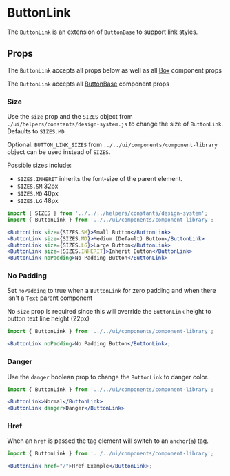

# ButtonLink

The `ButtonLink` is an extension of `ButtonBase` to support link styles.

<Canvas>
  <Story id="ui-components-component-library-button-link-button-link-stories-js--default-story" />
</Canvas>

## Props

The `ButtonLink` accepts all props below as well as all [Box](/docs/ui-components-ui-box-box-stories-js--default-story#props) component props

<ArgsTable of={ButtonLink} />

The `ButtonLink` accepts all [ButtonBase](/docs/ui-components-component-library-button-base-button-base-stories-js--default-story#props) component props

<ArgsTable of={ButtonBase} />

### Size

Use the `size` prop and the `SIZES` object from `./ui/helpers/constants/design-system.js` to change the size of `ButtonLink`. Defaults to `SIZES.MD`

Optional: `BUTTON_LINK_SIZES` from `../../ui/components/component-library` object can be used instead of `SIZES`.

Possible sizes include:

- `SIZES.INHERIT` inherits the font-size of the parent element.
- `SIZES.SM` 32px
- `SIZES.MD` 40px
- `SIZES.LG` 48px

<Canvas>
  <Story id="ui-components-component-library-button-link-button-link-stories-js--size" />
</Canvas>

```jsx
import { SIZES } from '../../../helpers/constants/design-system';
import { ButtonLink } from '../../ui/components/component-library';

<ButtonLink size={SIZES.SM}>Small Button</ButtonLink>
<ButtonLink size={SIZES.MD}>Medium (Default) Button</ButtonLink>
<ButtonLink size={SIZES.LG}>Large Button</ButtonLink>
<ButtonLink size={SIZES.INHERIT}>Inherit Button</ButtonLink>
<ButtonLink noPadding>No Padding Button</ButtonLink>
```

### No Padding

Set `noPadding` to true when a `ButtonLink` for zero padding and when there isn't a `Text` parent component

No `size` prop is required since this will override the `ButtonLink` height to button text line height (22px)

<Canvas>
  <Story id="ui-components-component-library-button-link-button-link-stories-js--no-padding" />
</Canvas>

```jsx
import { ButtonLink } from '../../ui/components/component-library';

<ButtonLink noPadding>No Padding Button</ButtonLink>;
```

### Danger

Use the `danger` boolean prop to change the `ButtonLink` to danger color.

<Canvas>
  <Story id="ui-components-component-library-button-link-button-link-stories-js--danger" />
</Canvas>

```jsx
import { ButtonLink } from '../../ui/components/component-library';

<ButtonLink>Normal</ButtonLink>
<ButtonLink danger>Danger</ButtonLink>
```

### Href

When an `href` is passed the tag element will switch to an `anchor`(`a`) tag.

<Canvas>
  <Story id="ui-components-component-library-button-link-button-link-stories-js--href" />
</Canvas>

```jsx
import { ButtonLink } from '../../ui/components/component-library';

<ButtonLink href="/">Href Example</ButtonLink>;
```
